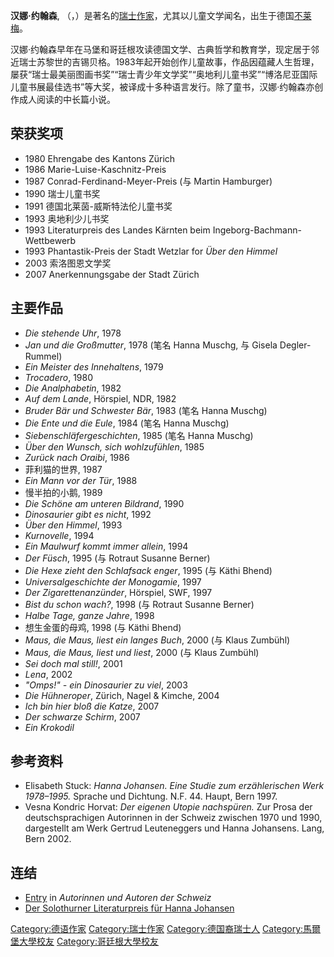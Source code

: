 {{Infobox writer
| name          = 汉娜·约翰森<br />Hanna Johansen
<!-- 未知參數 | bgcolour      = silver -->
| caption       = 汉娜·约翰森
| image         = 961. Mo. Hanna Johansen - NB bldsa OTO0571 A.jpg
| pseudonym     = 
| birth_date    = {{birth date and age|1939|06|17}}
| birth_place   = [[不莱梅|不莱梅]]
| death_date    = 
| death_place   = 
| occupation    = [[作家|作家]]
| nationality   = {{CHE}}
| period        = 1956年至今
| genre         = 
| subject       = 
| movement      = 
| notable_works = 《[[Die_stehende_Uhr|Die stehende Uhr]]》
<!-- 未知參數 | magnum_opus   = 《[[慢半拍的小鹅|慢半拍的小鹅]]》、《[[想生金蛋的母鸡|想生金蛋的母鸡]]》、《[[菲利猫的世界|菲利猫的世界]]》 -->
| awards        = {{awd|瑞士儿童书奖|1990}} {{awd|博洛尼亚国际儿童书展最佳图画书奖|1990}} {{awd|奥地利儿童书和少儿书奖|1993}} {{awd|索洛图恩文学奖|2003}}
| website       = 
| misc          = 
}}
'''汉娜·约翰森''', （{{lang|de|'''Hanna Johansen'''}}，{{bd|1939年|6月17日|catIdx=G}}）是著名的[[瑞士|瑞士]][[作家|作家]]，尤其以儿童文学闻名，出生于德国[[不莱梅|不莱梅]]。

汉娜·约翰森早年在马堡和哥廷根攻读德国文学、古典哲学和教育学，现定居于邻近瑞士苏黎世的吉锡贝格。1983年起开始创作儿童故事，作品因蕴藏人生哲理，屡获“瑞士最美丽图画书奖”“瑞士青少年文学奖”“奥地利儿童书奖”“博洛尼亚国际儿童书展最佳选书”等大奖，被译成十多种语言发行。除了童书，汉娜·约翰森亦创作成人阅读的中长篇小说。

== 荣获奖项 ==

* 1980 Ehrengabe des Kantons Zürich
* 1986 Marie-Luise-Kaschnitz-Preis
* 1987 Conrad-Ferdinand-Meyer-Preis (与 Martin Hamburger)
* 1990 瑞士儿童书奖
* 1991 德国北莱茵-威斯特法伦儿童书奖
* 1993 奥地利少儿书奖
* 1993 Literaturpreis des Landes Kärnten beim Ingeborg-Bachmann-Wettbewerb
* 1993 Phantastik-Preis der Stadt Wetzlar for ''Über den Himmel''
* 2003 索洛图恩文学奖
* 2007 Anerkennungsgabe der Stadt Zürich

== 主要作品 ==
* ''Die stehende Uhr'', 1978
* ''Jan und die Großmutter'', 1978 (笔名 Hanna Muschg, 与 Gisela Degler-Rummel)
* ''Ein Meister des Innehaltens'', 1979
* ''Trocadero'', 1980
* ''Die Analphabetin'', 1982
* ''Auf dem Lande'', Hörspiel, NDR, 1982
* ''Bruder Bär und Schwester Bär'', 1983 (笔名 Hanna Muschg)
* ''Die Ente und die Eule'', 1984 (笔名 Hanna Muschg)
* ''Siebenschläfergeschichten'', 1985 (笔名 Hanna Muschg)
* ''Über den Wunsch, sich wohlzufühlen'', 1985
* ''Zurück nach Oraibi'', 1986
* 菲利猫的世界, 1987
* ''Ein Mann vor der Tür'', 1988
* 慢半拍的小鹅, 1989
* ''Die Schöne am unteren Bildrand'', 1990
* ''Dinosaurier gibt es nicht'', 1992
* ''Über den Himmel'', 1993
* ''Kurnovelle'', 1994
* ''Ein Maulwurf kommt immer allein'', 1994
* ''Der Füsch'', 1995 (与 Rotraut Susanne Berner)
* ''Die Hexe zieht den Schlafsack enger'', 1995 (与 Käthi Bhend)
* ''Universalgeschichte der Monogamie'', 1997
* ''Der Zigarettenanzünder'', Hörspiel, SWF, 1997
* ''Bist du schon wach?'', 1998 (与 Rotraut Susanne Berner)
* ''Halbe Tage, ganze Jahre'', 1998
* 想生金蛋的母鸡, 1998 (与 Käthi Bhend)
* ''Maus, die Maus, liest ein langes Buch'', 2000 (与 Klaus Zumbühl)
* ''Maus, die Maus, liest und liest'', 2000 (与 Klaus Zumbühl)
* ''Sei doch mal still!'', 2001
* ''Lena'', 2002
* ''"Omps!" - ein Dinosaurier zu viel'', 2003
* ''Die Hühneroper'', Zürich, Nagel & Kimche, 2004
* ''Ich bin hier bloß die Katze'', 2007
* ''Der schwarze Schirm'', 2007
* ''Ein Krokodil''

<!-- References -->
== 参考资料 ==
* Elisabeth Stuck: ''Hanna Johansen. Eine Studie zum erzählerischen Werk 1978–1995.'' Sprache und Dichtung. N.F. 44. Haupt, Bern 1997. {{ISBN|3-258-05514-9}}
* Vesna Kondric Horvat: ''Der eigenen Utopie nachspüren.'' Zur Prosa der deutschsprachigen Autorinnen in der Schweiz zwischen 1970 und 1990, dargestellt am Werk Gertrud Leuteneggers und Hanna Johansens. Lang, Bern 2002. {{ISBN|3-906768-97-X}}

== 连结==
* [http://lexikon.a-d-s.ch/edit/detail_a.php?id_autor=876 Entry] {{Wayback|url=http://lexikon.a-d-s.ch/edit/detail_a.php?id_autor=876 |date=20191208192849 }} in ''Autorinnen und Autoren der Schweiz''
* [http://www.kat.ch/bm/solo8a.htm Der Solothurner Literaturpreis für Hanna Johansen] {{Wayback|url=http://www.kat.ch/bm/solo8a.htm |date=20120303103619 }}

{{Authority control}}
{{DEFAULTSORT:Johansen, Hanna}}


[[Category:德语作家|Category:德语作家]]
[[Category:瑞士作家|Category:瑞士作家]]
[[Category:德国裔瑞士人|Category:德国裔瑞士人]]
[[Category:馬爾堡大學校友|Category:馬爾堡大學校友]]
[[Category:哥廷根大學校友|Category:哥廷根大學校友]]